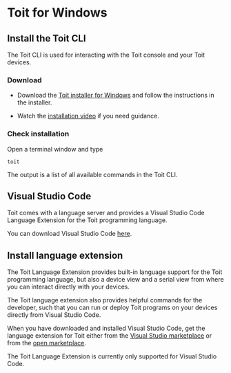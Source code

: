 # Toit for Windows

## Install the Toit CLI

The Toit CLI is used for interacting with the Toit console and your Toit devices.

### Download

 - Download the [Toit installer for Windows](https://archive.toit.io/cli/latest/windows/installer) and follow the instructions in the installer.

 - Watch the [installation video](https://www.youtube.com/watch?v=2yBq4XaSXE8&ab_channel=Toit) if you need guidance.

### Check installation

Open a terminal window and type

```shell
toit
```

The output is a list of all available commands in the Toit CLI.

## Visual Studio Code

Toit comes with a language server and provides a Visual Studio Code Language Extension for the Toit programming language.

You can download Visual Studio Code [here](https://code.visualstudio.com/Download).

## Install language extension

The Toit Language Extension provides built-in language support for the Toit programming language, but also a device view and a serial view from where you
can interact directly with your devices.

The Toit language extension also provides helpful commands for the developer, such that you can run or deploy Toit programs on
your devices directly from Visual Studio Code.

When you have downloaded and installed Visual Studio Code, get the language extension for Toit either from the [Visual Studio marketplace](https://marketplace.visualstudio.com/items?itemName=toit.toit)
or from the [open marketplace](https://open-vsx.org/extension/toit/toit).

The Toit Language Extension is currently only supported for Visual Studio Code.
